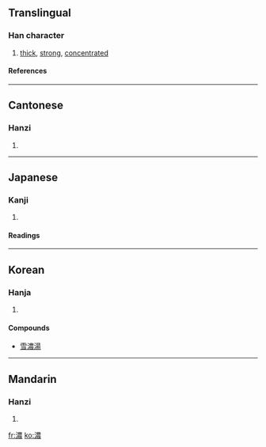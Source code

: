 {{see|浓}}

==Translingual==
===Han character===
{{Han char|rn=85|rad=水|as=13|sn=16|four=3513<sub>2</sub>|canj=水廿田女 (ETWV)}}
# [[thick]], [[strong]], [[concentrated]]
====References====
{{Han ref|kx=0654.210|dkj=18442|dj=1064.180|hdz=31756.030|uh=6FC3|ud=28611|bh=BF40|bd=48960}}

----
==Cantonese==
===Hanzi===
{{yue-hanzi|jyut=|y=nung4}}
# {{defn|Cantonese}}

----
==Japanese==
===Kanji===
{{ja-kanji|grade=|rs=水13}}
# {{defn|Japanese}} 
====Readings====
{{ja-readings|on=[[のう]] (nō), [[じょう]] (jō)|kun=[[こい]] (koi), [[こまやか]] (komayaka)}}

----
==Korean==
===Hanja===
{{ko-hanja|hangeul=농|eumhun=짙을 농|rv=nong|mr=nong|y=nong}}
# {{defn|Korean}}


====Compounds====
*[[雪濃湯]]

----
==Mandarin==
===Hanzi===
{{cmn-hanzi|sim=浓|pin=[[nóng]] (nong2), [[wō]] (wo1)|wg=nung<sup>2</sup>, wo<sup>1</sup>}}
# {{defn|Mandarin}}

[[fr:濃]]
[[ko:濃]]